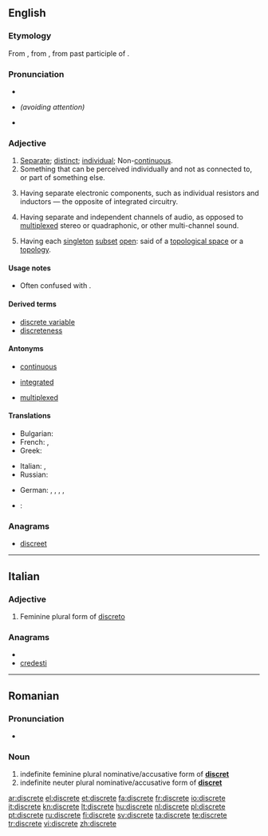 {{slim-wikipedia|dab=Discrete}}
==English==

===Etymology===
From {{etyl|fro|en}} {{term|discret|lang=fro}}, from {{etyl|la}} {{term|discretus|lang=la}}, from past participle of {{term|discernere|lang=la}}.

===Pronunciation===
* {{audio|en-us-discrete.ogg|Audio (US)}}
* {{homophones|discreet}} ''(avoiding attention)''
* {{rhymes|iːt}}

===Adjective===
{{en-adj}}

# [[separate|Separate]]; [[distinct]]; [[individual]]; Non-[[continuous]].
# Something that can be perceived individually and not as connected to, or part of something else.
# {{context|electrical engineering}} Having separate electronic components, such as individual resistors and inductors — the opposite of integrated circuitry.
# {{context|audio engineering}} Having separate and independent channels of audio, as opposed to [[multiplexed]] stereo or quadraphonic, or other multi-channel sound.
# {{topology}} Having each [[singleton]] [[subset]] [[open]]: said of a [[topological space]] or a [[topology]].

====Usage notes====
* Often confused with {{term|discreet|}}.

====Derived terms====
* [[discrete variable]]
* [[discreteness]]

====Antonyms====
* [[continuous]]
* {{sense|electrical engineering}} [[integrated]]
* {{sense|audio engineering}} [[multiplexed]]

====Translations====
{{trans-top|Separate; distinct; individual}}
* Bulgarian: {{t|bg|отделен}}
* French: {{t+|fr|distinct|m}}, {{t+|fr|distincte|f}}
* Greek: {{t+|el|διάκριτος}}
{{trans-mid}}
* Italian: {{t+|it|distinto|m}},  {{t+|it|separato|m}}
* Russian: {{t+|ru|отдельный}}
{{trans-bottom}}

{{checktrans-top}}
* German: {{t+|de|diskret}}, {{t+|de|eigenständig}}, {{t+|de|einzeln}}, {{t-|de|unstetig}}, {{t+|de|separat}}
* {{ttbc|it}}: {{t-|it|discreto}}
{{trans-mid}}
{{trans-bottom}}

===Anagrams===
* {{alphagram|cdeeirst}} [[discreet#English|discreet]]

----

==Italian==

===Adjective===
{{infl|it|adjective form|g=f}}

# Feminine plural form of [[discreto]]

===Anagrams===
* {{alphagram|cdeeirst}}
* [[credesti#Italian|credesti]]

----

==Romanian==

===Pronunciation===
* {{IPA|[dis'kre.te]|lang=ro}}

===Noun===
{{infl|ro|adjective form}}

# indefinite feminine plural nominative/accusative form of '''[[discret]]'''
# indefinite neuter plural nominative/accusative form of '''[[discret]]'''

[[ar:discrete]]
[[el:discrete]]
[[et:discrete]]
[[fa:discrete]]
[[fr:discrete]]
[[io:discrete]]
[[it:discrete]]
[[kn:discrete]]
[[lt:discrete]]
[[hu:discrete]]
[[nl:discrete]]
[[pl:discrete]]
[[pt:discrete]]
[[ru:discrete]]
[[fi:discrete]]
[[sv:discrete]]
[[ta:discrete]]
[[te:discrete]]
[[tr:discrete]]
[[vi:discrete]]
[[zh:discrete]]